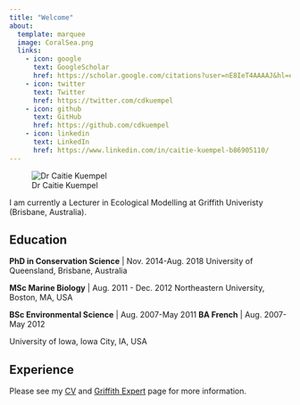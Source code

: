 ```yaml
---
title: "Welcome"
about:
  template: marquee
  image: CoralSea.png
  links:
    - icon: google
      text: GoogleScholar
      href: https://scholar.google.com/citations?user=nE8IeT4AAAAJ&hl=en
    - icon: twitter
      text: Twitter
      href: https://twitter.com/cdkuempel
    - icon: github
      text: GitHub
      href: https://github.com/cdkuempel
    - icon: linkedin
      text: LinkedIn
      href: https://www.linkedin.com/in/caitie-kuempel-b86905110/
---
```


::: {.grid}

::: {.g-col-4}
![Dr Caitie Kuempel](Kuempel_headshot.jpg)
:::

::: {.g-col-8}
I am currently a Lecturer in Ecological Modelling at Griffith Univeristy (Brisbane, Australia).

## Education

**PhD in Conservation Science** \| Nov. 2014-Aug. 2018 University of Queensland, Brisbane, Australia

**MSc Marine Biology** \| Aug. 2011 - Dec. 2012 Northeastern University, Boston, MA, USA

**BSc Environmental Science** \| Aug. 2007-May 2011 **BA French** \| Aug. 2007-May 2012

University of Iowa, Iowa City, IA, USA

## Experience

Please see my [CV](https://github.com/cdkuempel/CV/blob/master/CV.pdf) and [Griffith Expert](https://experts.griffith.edu.au/37253-caitie-kuempel) page for more information.

:::

:::


